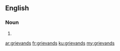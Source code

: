 ==English==

===Noun===
{{head|en|plural}}

# {{plural of|grievand|lang=en|nocat=1}}

[[ar:grievands]]
[[fr:grievands]]
[[ku:grievands]]
[[my:grievands]]